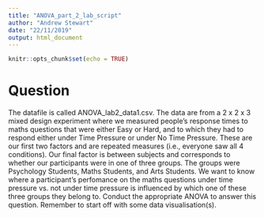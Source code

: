 ```yaml
---
title: "ANOVA_part_2_lab_script"
author: "Andrew Stewart"
date: "22/11/2019"
output: html_document
---
```


```r
knitr::opts_chunk$set(echo = TRUE)
```
# Question 

The datafile is called ANOVA_lab2_data1.csv. The data are from a 2 x 2 x 3 mixed design experiment where we measured people's response times to maths questions that were either Easy or Hard, and to which they had to respond either under Time Pressure or under No Time Pressure.  These are our first two factors and are repeated measures (i.e., everyone saw all 4 conditions).  Our final factor is between subjects and corresponds to whether our participants were in one of three groups.  The groups were Psychology Students, Maths Students, and Arts Students.  We want to know where a participant's perfomance on the maths questions under time pressure vs. not under time pressure is influenced by which one of these three groups they belong to. Conduct the appropriate ANOVA to answer this question.  Remember to start off with some data visualisation(s).

